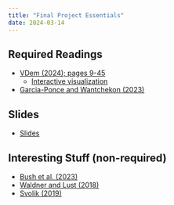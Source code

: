 ```yaml
---
title: "Final Project Essentials"
date: 2024-03-14
---
```



## Required Readings

- [VDem (2024); pages 9-45](https://v-dem.net/documents/43/v-dem_dr2024_lowres.pdf)
  + [Interactive visualization](https://episodes.shinyapps.io/validation/)
- [Garcia-Ponce and Wantchekon (2023)](/files/American J Political Sci - 2023 - García‐Ponce - Critical Junctures Independence Movements and Democracy in Africa.pdf)

## Slides

- [Slides](/slides/15-democracy2.html)

## Interesting Stuff (non-required)

- [Bush et al. (2023)](/files/international-rewards-for-gender-equality-reforms-in-autocracies.pdf)
- [Waldner and Lust (2018)](/files/waldner-lust-2018-unwelcome-change-coming-to-terms-with-democratic-backsliding.pdf)
- [Svolik (2019)](/files/svolik.pdf)


